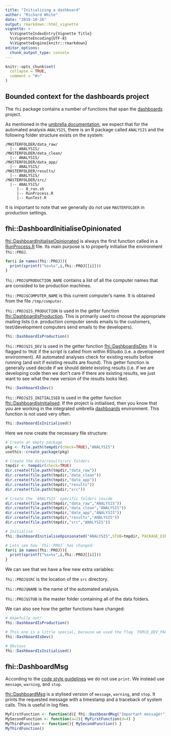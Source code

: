 ```yaml
---
title: "Initializing a dashboard"
author: "Richard White"
date: "2018-10-26"
output: rmarkdown::html_vignette
vignette: >
  %\VignetteIndexEntry{Vignette Title}
  %\VignetteEncoding{UTF-8}
  %\VignetteEngine{knitr::rmarkdown}
editor_options: 
  chunk_output_type: console
---
```


```r
knitr::opts_chunk$set(
  collapse = TRUE,
  comment = "#>"
)
```

## Bounded context for the dashboards project

The `fhi` package contains a number of functions that span the [dashboards](https://folkehelseinstituttet.github.io/dashboards/) project.

As mentioned in the [umbrella documentation](https://folkehelseinstituttet.github.io/dashboards/integrating-the-r-package-into-the-physical-system.html#bounded-context), we expect that for the automated analysis `ANALYSIS`, there is an R package called `ANALYSIS` and the following folder structure exists on the system:

```{}
/MASTERFOLDER/data_raw/
  |-- ANALYSIS/
/MASTERFOLDER/data_clean/
  |-- ANALYSIS/
/MASTERFOLDER/data_app/
  |-- ANALYSIS/
/MASTERFOLDER/results/
  |-- ANALYSIS/
/MASTERFOLDER/src/
  |-- ANALYSIS/
     |-- 0_run.sh
     |-- RunProcess.R
     |-- RunTest.R
```

It is important to note that we generally do not use `MASTERFOLDER` in production settings.

## fhi::DashboardInitialiseOpinionated

[fhi::DashboardInitialiseOpinionated](../reference/DashboardInitialiseOpinionated.html) is always the first function called in a [RunProcess.R](https://folkehelseinstituttet.github.io/dashboards/integrating-the-r-package-into-the-physical-system.html#runprocess.r) file. Its main purpose is to properly initialise the environment `fhi::PROJ`.

```r
for(i in names(fhi::PROJ)){
  print(sprintf("%s=%s",i,fhi::PROJ[[i]]))
}
```

`fhi::PROJ$PRODUCTION_NAME` contains a list of all the computer names that are consided to be production machines.

`fhi::PROJ$COMPUTER_NAME` is this current computer's name. It is obtained from the file `/tmp/computer`.

`fhi::PROJ$IS_PRODUCTION` is used in the getter function [fhi::DashboardIsProduction](../reference/DashboardIsProduction.html). This is primarily used to choose the appropriate mailing lists (i.e. production computer sends emails to the customers, test/development computers send emails to the developers).

```r
fhi::DashboardIsProduction()
```

`fhi::PROJ$IS_DEV` is used in the getter function [fhi::DashboardIsDev](../reference/DashboardIsDev.html). It is flagged to `TRUE` if the script is called from within RStudio (i.e. a development environment). All automated analyses check for existing results before running (and exit if existing results are found). This getter function is generally used decide if we should delete existing results (i.e. if we are developing code then we don't care if there are existing results, we just want to see what the new version of the results looks like).

```r
fhi::DashboardIsDev()
```

`fhi::PROJ$IS_INITIALISED` is used in the getter function [fhi::DashboardIsInitialised](../reference/DashboardIsInitialised.html). If the project is initialised, then you know that you are working in the integrated umbrella [dashboards](https://folkehelseinstituttet.github.io/dashboards/) environment. This function is not used very often.

```r
fhi::DashboardIsInitialised()
```

Here we now create the necessary file structure:
```r
# Create an empty package
pkg <- file.path(tempdir(check=TRUE),"ANALYSIS")
usethis::create_package(pkg)

# Create the data/results/src folders
tmpdir <- tempdir(check=TRUE)
dir.create(file.path(tmpdir,"data_raw"))
dir.create(file.path(tmpdir,"data_clean"))
dir.create(file.path(tmpdir,"data_app"))
dir.create(file.path(tmpdir,"results"))
dir.create(file.path(tmpdir,"src"))

# Create the `ANALYSIS` specific folders inside
dir.create(file.path(tmpdir,"data_raw","ANALYSIS"))
dir.create(file.path(tmpdir,"data_clean","ANALYSIS"))
dir.create(file.path(tmpdir,"data_app","ANALYSIS"))
dir.create(file.path(tmpdir,"results","ANALYSIS"))
dir.create(file.path(tmpdir,"src","ANALYSIS"))

# Initialise
fhi::DashboardInitialiseOpinionated("ANALYSIS",STUB=tmpdir, PACKAGE_DIR=pkg, FORCE_DEV_PACKAGE_LOAD=TRUE)

# Lets see how `fhi::PROJ` has changed:
for(i in names(fhi::PROJ)){
  print(sprintf("%s=%s",i,fhi::PROJ[[i]]))
}
```

We can see that we have a few new extra variables:

`fhi::PROJ$SRC` is the location of the `src` directory.

`fhi::PROJ$NAME` is the name of the automated analysis.

`fhi::PROJ$STUB` is the master folder containing all of the data folders.

We can also see how the getter functions have changed:

```r
# Hopefully not!
fhi::DashboardIsProduction()

# This one is a little special, because we used the flag `FORCE_DEV_PACKAGE_LOAD=TRUE`
fhi::DashboardIsDev()

# Obvious
fhi::DashboardIsInitialised()
```

## fhi::DashboardMsg

According to the [code style guidelines](https://folkehelseinstituttet.github.io/dashboards/contributing.html#code-style) we do not use `print`. We instead use `message`, `warning`, and `stop`. 

[fhi::DashboardMsg](../reference/DashboardMsg.html) is a stylised version of `message`, `warning`, and `stop`. It prints the requested message with a timestamp and a traceback of system calls. This is useful in log files.

```r
MyFirstFunction <- function(d){ fhi::DashboardMsg("Important message!")}
MySecondFunction <- function(a=2){ MyFirstFunction(d=4) }
MyThirdFunction <- function(){ MySecondFunction() }
MyThirdFunction()
```



